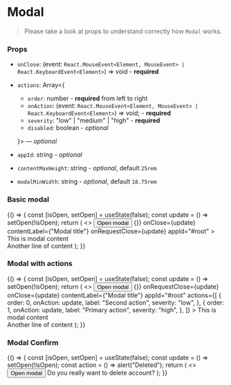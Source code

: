 
<Meta title="Components/Modal" component={Modal} />

# Modal

> Please take a look at props to understand correctly how `Modal` works.

### Props

- `onClose`: (event: `React.MouseEvent<Element, MouseEvent> | React.KeyboardEvent<Element>`) => void - **required**
- `actions`: Array<{

  - `order`: number - **required** from left to right
  - `onAction`: (event: `React.MouseEvent<Element, MouseEvent> | React.KeyboardEvent<Element>`) => void; - **required**
  - `severity`: "low" | "medium" | "high" - **required**
  - `disabled`: boolean - _optional_

  }> — _optional_

- `appId`: string - _optional_
- `contentMaxHeight`: string - _optional_, default `25rem`
- `modalMinWidth`: string - _optional_, default `18.75rem`

### Basic modal

<Preview>
  <Story name="basic modal">
    {() => {
      const [isOpen, setOpen] = useState(false);
      const update = () => setOpen(!isOpen);
      return (
        <>
          <Button onClick={update}>Open modal</Button>
          <Modal
            isOpen={isOpen}
            onAfterOpen={() => {}}
            onClose={update}
            contentLabel={"Modal title"}
            onRequestClose={update}
            appId="#root"
          >
            This is modal content
            <br />
            Another line of content
          </Modal>
        </>
      );
    }}
  </Story>
</Preview>

### Modal with actions

<Preview>
  <Story name="modal with actions">
    {() => {
      const [isOpen, setOpen] = useState(false);
      const update = () => setOpen(!isOpen);
      return (
        <>
          <Button onClick={update}>Open modal</Button>
          <Modal
            isOpen={isOpen}
            onAfterOpen={() => {}}
            onRequestClose={update}
            onClose={update}
            contentLabel={"Modal title"}
            appId="#root"
            actions={[
              {
                order: 0,
                onAction: update,
                label: "Second action",
                severity: "low",
              },
              {
                order: 1,
                onAction: update,
                label: "Primary action",
                severity: "high",
              },
            ]}
          >
            This is modal content
            <br />
            Another line of content
          </Modal>
        </>
      );
    }}
  </Story>
</Preview>

### Modal Confirm

<Preview>
  <Story name="confirm modal">
    {() => {
      const [isOpen, setOpen] = useState(false);
      const update = () => setOpen(!isOpen);
      const action = () => alert("Deleted");
      return (
        <>
          <Button onClick={update}>Open modal</Button>
          <ModalConfirm
            contentLabel="Account"
            isOpen={isOpen}
            confirm={action}
            onClose={update}
            actionLabel="Delete"
          >
            Do you really want to delete account?
          </ModalConfirm>
        </>
      );
    }}
  </Story>
</Preview>
